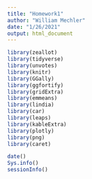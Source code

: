 ---
title: "Homework1"
author: "William Mechler"
date: "1/26/2021"
output: html_document
---


```{r packets}
library(zeallot)
library(tidyverse)
library(unvotes)
library(knitr)
library(GGally)
library(ggfortify)
library(gridExtra)
library(emmeans)
library(lindia)
library(car)
library(leaps)
library(kableExtra)
library(plotly)
library(png)
library(caret)
```

```{r data}
date()
Sys.info()
sessionInfo()
```

